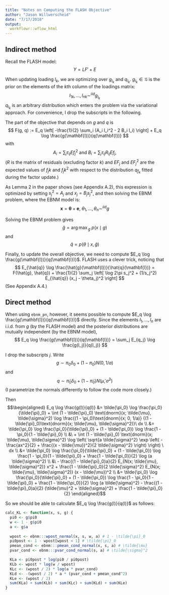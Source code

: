 ```yaml
---
title: "Notes on Computing the FLASH Objective"
author: "Jason Willwerscheid"
date: "7/17/2018"
output:
  workflowr::wflow_html
---
```


## Indirect method

Recall the FLASH model:
$$ Y = LF' + E $$

When updating loading $l_k$, we are optimizing over $g_{l_k}$ and $q_{l_k}$. $g_{l_k} \in \mathcal{G}$ is the prior on the elements of the $k$th column of the loadings matrix:
$$ l_{1k}, \ldots, l_{nk} \sim^{iid} g_{l_k} $$
$q_{l_k}$ is an arbitrary distribution which enters the problem via the variational approach. For convenience, I drop the subscripts in the following.

The part of the objective that depends on $g$ and $q$ is
$$ F(g, q) := E_q \left[ -\frac{1}{2} \sum_i (A_i l_i^2 - 2 B_i l_i) \right]
+ E_q \log \frac{g(\mathbf{l})}{q(\mathbf{l})} $$
with
$$ A_i = \sum_j \tau_{ij} Ef^2_j \text{ and }
B_i = \sum_j \tau_{ij} R_{ij} Ef_j, $$
($R$ is the matrix of residuals (excluding factor $k$) and $EF_j$ and $EF^2_j$ are the expected values of $f_jk$ and $f_jk^2$ with respect to the distribution $q_{f_k}$ fitted during the factor update.)

As Lemma 2 in the paper shows (see Appendix A.2), this expression is optimized by setting $s_j^2 = A_j$ and $x_j = B_j s_j^2$, and then solving the EBNM problem, where the EBNM model is:
$$ \mathbf{x} = \mathbf{\theta} + \mathbf{e},\ \theta_1, \ldots, \theta_n \sim^{iid} g $$

Solving the EBNM problem gives 
$$\hat{g} = {\arg \max}_g\ p(x \mid g) $$ 
and
$$ \hat{q} = p(\theta \mid x, \hat{g}) $$

Finally, to update the overall objective, we need to compute $E_q \log \frac{g(\mathbf{l})}{q(\mathbf{l})}$. FLASH uses a clever trick, noticing that
$$ E_{\hat{q}} \log \frac{\hat{g}(\mathbf{l})}{\hat{q}(\mathbf{l})}
= F(\hat{g}, \hat{q}) + \frac{1}{2} \sum_j
\left[ \log 2\pi s_j^2 + (1/s_j^2) E_{\hat{q}} (x_j - \theta_j)^2 \right] $$
(See Appendix A.4.)

## Direct method

When using `ebnm_pn`, however, it seems possible to compute $E_q \log \frac{g(\mathbf{l})}{q(\mathbf{l})}$ directly. Since the elements $l_1, \ldots, l_n$ are i.i.d. from $g$ (by the FLASH model) and the posterior distributions are mutually independent (by the EBNM model),
$$ E_q \log \frac{g(\mathbf{l})}{q(\mathbf{l})}
= \sum_j E_{q_j} \log \frac{g(l_j)}{q(l_j)} $$

I drop the subscripts $j$. Write
$$ g \sim \pi_0 \delta_0 + (1 - \pi_0) N(0, 1/a) $$
and
$$ q \sim \tilde{\pi}_0 \delta_0 + (1 - \tilde{\pi}_0) N(\tilde{\mu}, \tilde{\sigma}^2) $$
(I parametrize the normals differently to follow the code more closely.)

Then
$$\begin{aligned}
E_q \log \frac{g(l)}{q(l)}
&= \tilde{\pi_0} \log \frac{\pi_0}{\tilde{\pi}_0}
+ \int (1 - \tilde{\pi}_0) \text{dnorm}(x; \tilde{\mu}, \tilde{\sigma}^2)
\log \frac{(1 - \pi_0)\text{dnorm}(x; 0, 1/a)}
{(1 - \tilde{\pi}_0)\text{dnorm}(x; \tilde{\mu}, \tilde{\sigma}^2)}\ dx \\
&= \tilde{\pi_0} \log \frac{\pi_0}{\tilde{\pi}_0}
+ (1 - \tilde{\pi_0}) \log \frac{1 - \pi_0}{1 - \tilde{\pi}_0} \\
&\ 
+ \int (1 - \tilde{\pi}_0) \text{dnorm}(x; \tilde{\mu}, \tilde{\sigma}^2)
\log \left( \sqrt{a \tilde{\sigma}^2} 
\exp \left( -\frac{ax^2}{2} + \frac{(x - \tilde{\mu})^2}{2 \tilde{\sigma}^2} \right) \right)
\ dx \\
&= \tilde{\pi_0} \log \frac{\pi_0}{\tilde{\pi}_0}
+ (1 - \tilde{\pi_0}) \log \frac{1 - \pi_0}{1 - \tilde{\pi}_0} 
+ \frac{1 - \tilde{\pi_0}}{2} \log (a \tilde{\sigma}^2) \\
&\ 
- \frac{(1 - \tilde{\pi}_0)a}{2} E_{N(x; \tilde{\mu}, \tilde{\sigma}^2)} x^2 + \frac{1 - \tilde{\pi}_0}{2 \tilde{\sigma}^2} E_{N(x; \tilde{\mu}, \tilde{\sigma}^2)} (x - \tilde{\mu})^2 \\
&= \tilde{\pi_0} \log \frac{\pi_0}{\tilde{\pi}_0}
+ (1 - \tilde{\pi_0}) \log \frac{1 - \pi_0}{1 - \tilde{\pi}_0} 
+ \frac{1 - \tilde{\pi_0}}{2} \log (a \tilde{\sigma}^2)
- \frac{(1 - \tilde{\pi}_0)a}{2} (\tilde{\mu}^2 + \tilde{\sigma}^2)
+ \frac{1 - \tilde{\pi}_0}{2}
\end{aligned}$$

So we should be able to calculate $E_q \log \frac{g(l)}{q(l)}$ as follows:
```r
calc_KL <- function(x, s, g) {
  pi0 <- g$pi0
  w <- 1 - g$pi0
  a <- g$a
  
  wpost <- ebnm:::wpost_normal(x, s, w, a) # 1 - \tilde{\pi}_0
  pi0post <- 1 - wpost[wpost < 1] # \tilde{\pi}_0
  pmean_cond <- ebnm:::pmean_cond_normal(x, s, a) # \tilde{\mu}
  pvar_cond <- ebnm:::pvar_cond_normal(s, a) # \tilde{\sigma}^2

  KLa <- pi0post * log(pi0 / pi0post)
  KLb <- wpost * log(w / wpost)
  KLc <- (wpost / 2) * log(a * pvar_cond)
  KLd <- -(wpost / 2) * a * (pvar_cond + pmean_cond^2)
  KLe <- (wpost / 2)
  sum(KLa) + sum(KLb) + sum(KLc) + sum(KLd) + sum(KLe)
}
```
